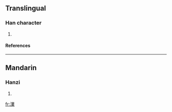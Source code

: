 ==Translingual==
===Han character===
{{Han char|rn=85|rad=水|as=13|sn=16|four=3219<sub>4</sub>|canj=水廿金木 (ETCD)}}
# {{defn|Han|sort=水13}}
====References====
{{Han ref|kx=0653.270|dkj=18411|dj=1063.200|hdz=31755.050|uh=6FB2|ud=28594|bh=EA45|bd=59973}}

----
==Mandarin==
===Hanzi===
{{cmn-hanzi|pin=[[yè]] (ye4)|wg=yeh<sup>4</sup>}}
# {{defn|Mandarin}}

[[fr:澲]]